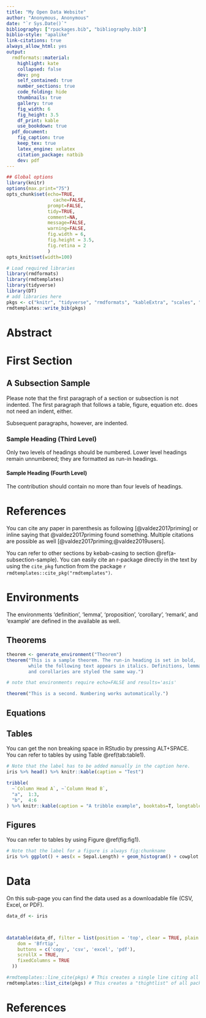 ```yaml
---
title: "My Open Data Website"
author: "Anonymous, Anonymous"
date: "`r Sys.Date()`"
bibliography: ["rpackages.bib", "bibliography.bib"]
biblio-style: "apalike"
link-citations: true
always_allow_html: yes
output:
  rmdformats::material:
    highlight: kate
    collapsed: false
    dev: png
    self_contained: true
    number_sections: true
    code_folding: hide
    thumbnails: true
    gallery: true
    fig_width: 6
    fig_height: 3.5
    df_print: kable
    use_bookdown: true
  pdf_document:
    fig_caption: true
    keep_tex: true
    latex_engine: xelatex
    citation_package: natbib
    dev: pdf
---
```


 
```r
## Global options
library(knitr)
options(max.print="75")
opts_chunk$set(echo=TRUE,
	             cache=FALSE,
               prompt=FALSE,
               tidy=TRUE,
               comment=NA,
               message=FALSE,
               warning=FALSE,
               fig.width = 6,
               fig.height = 3.5,
               fig.retina = 2
               )
opts_knit$set(width=100)

# Load required libraries
library(rmdformats)
library(rmdtemplates)
library(tidyverse)
library(DT)
# add libraries here
pkgs <- c("knitr", "tidyverse", "rmdformats", "kableExtra", "scales", "psych", "rmdtemplates", "DT")
rmdtemplates::write_bib(pkgs)
```


# Abstract {-}

# First Section
## A Subsection Sample
Please note that the first paragraph of a section or subsection is
not indented. The first paragraph that follows a table, figure,
equation etc. does not need an indent, either.

Subsequent paragraphs, however, are indented.

### Sample Heading (Third Level) 
Only two levels of
headings should be numbered. Lower level headings remain unnumbered;
they are formatted as run-in headings.

#### Sample Heading (Fourth Level)
The contribution should contain no more than four levels of
headings. 


# References
You can cite any paper in parenthesis as following [@valdez2017priming] or inline saying that @valdez2017priming found something.
Multiple citations are possible as well [@valdez2017priming;@valdez2019users].

You can refer to other sections by kebab-casing to section \@ref(a-subsection-sample). You can easily cite an r-package directly in the text by using the `cite_pkg` function from the package `r rmdtemplates::cite_pkg("rmdtemplates")`. 


# Environments

The environments 'definition', 'lemma', 'proposition', 'corollary', 'remark', and 'example' are defined in the available as well.


## Theorems
```r
theorem <- generate_environment("Theorem")
theorem("This is a sample theorem. The run-in heading is set in bold, 
        while the following text appears in italics. Definitions, lemmas, propositions, 
        and corollaries are styled the same way.")
```


```r
# note that environments require echo=FALSE and results='asis'

theorem("This is a second. Numbering works automatically.")
```



## Equations
\begin{equation}
x + y = z
\end{equation}



## Tables
You can get the non breaking space in RStudio by pressing ALT+SPACE.
You can refer to tables by using Table \@ref(tab:table1).

```r
# Note that the label has to be added manually in the caption here.
iris %>% head() %>% knitr::kable(caption = "Test")
```


```r
tribble(
  ~`Column Head A`, ~`Column Head B`,
  "a",  1:3,
  "b",  4:6
) %>% knitr::kable(caption = "A tribble example", booktabs=T, longtable=T)
```

## Figures

You can refer to tables by using Figure \@ref(fig:fig1).

```r
# Note that the label for a figure is always fig:chunkname
iris %>% ggplot() + aes(x = Sepal.Length) + geom_histogram() + cowplot::theme_minimal_hgrid()

```




# Data
On this sub-page you can find the data used as a downloadable file (CSV, Excel, or PDF).

```r
data_df <- iris



datatable(data_df, filter = list(position = 'top', clear = TRUE, plain = FALSE), extensions = c('Buttons','FixedColumns'), options = list(
    dom = 'Bfrtip',
    buttons = c('copy', 'csv', 'excel', 'pdf'),
    scrollX = TRUE,
    fixedColumns = TRUE
  ))

```   



```r
#rmdtemplates::line_cite(pkgs) # This creates a single line citing all packages
rmdtemplates::list_cite(pkgs) # This creates a "thightlist" of all packages 
```

# References
